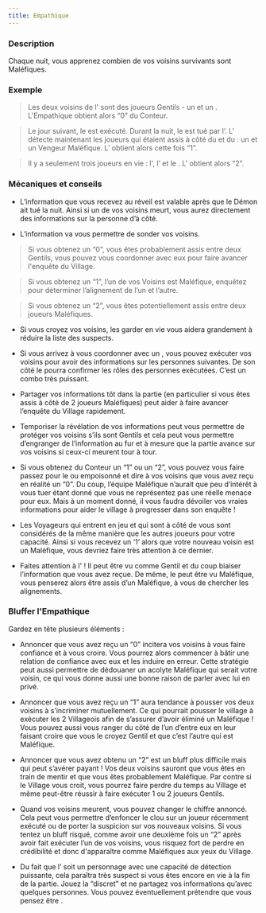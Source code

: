 ```yaml
---
title: Empathique
---
```



<Role EMPATHIQUE header />

### Description
Chaque nuit, vous apprenez combien de vos voisins survivants sont Maléfiques.
 
### Exemple
> Les deux voisins de l'<Role EMPATHIQUE /> sont des joueurs Gentils - un <Role SOLDAT /> et un <Role MOINE />. L'Empathique obtient alors “0” du Conteur.

> Le jour suivant, le <Role SOLDAT /> est exécuté. Durant la nuit, le <Role MOINE /> est tué par l’<Role IMP />. L'<Role EMPATHIQUE /> détecte maintenant les joueurs qui étaient assis à côté du <Role SOLDAT /> et du <Role MOINE /> : un <Role ARCHIVISTE /> et un Vengeur Maléfique. L’<Role EMPATHIQUE /> obtient alors cette fois “1”.

> Il y a seulement trois joueurs en vie : l'<Role EMPATHIQUE />, l’<Role IMP /> et le <Role BARON />. L'<Role EMPATHIQUE /> obtient alors “2”.
 
### Mécaniques et conseils

- L’information que vous recevez au réveil est valable après que le Démon ait tué la nuit. Ainsi si un de vos voisins meurt, vous aurez directement des informations sur la personne d’à côté.

- L’information va vous permettre de sonder vos voisins.
 
> Si vous obtenez un “0”, vous êtes probablement assis entre deux Gentils, vous pouvez vous coordonner avec eux pour faire avancer l'enquête du Village.

> Si vous obtenez un “1”, l’un de vos Voisins est Maléfique, enquêtez pour déterminer l’alignement de l’un et l’autre.

> Si vous obtenez un “2”, vous êtes potentiellement assis entre deux joueurs Maléfiques.

- Si vous croyez vos voisins, les garder en vie vous aidera grandement à réduire la liste des suspects.

- Si vous arrivez à vous coordonner avec un <Role CROQUE_MORT />, vous pouvez exécuter vos voisins pour avoir des informations sur les personnes suivantes. De son côté le <Role CROQUE_MORT /> pourra confirmer les rôles des personnes exécutées. C’est un combo très puissant.

- Partager vos informations tôt dans la partie (en particulier si vous êtes assis à côté de 2 joueurs Maléfiques) peut aider à faire avancer l’enquête du Village rapidement.

- Temporiser la révélation de vos informations peut vous permettre de protéger vos voisins s’ils sont Gentils et cela peut vous permettre d’engranger de l’information au fur et à mesure que la partie avance sur vos voisins si ceux-ci meurent tour à tour.

- Si vous obtenez du Conteur un “1” ou un “2”, vous pouvez vous faire passez pour le <Role SOULARD /> ou empoisonné et dire à vos voisins que vous avez reçu en réalité un “0”. Du coup, l’équipe Maléfique n’aurait que peu d’intérêt à vous tuer étant donné que vous ne représentez pas une réelle menace pour eux. Mais à un moment donné, il vous faudra dévoiler vos vraies informations pour aider le village à progresser dans son enquête !

- Les Voyageurs qui entrent en jeu et qui sont à côté de vous sont considérés de la même manière que les autres joueurs pour votre capacité. Ainsi si vous recevez un ‘1’ alors que votre nouveau voisin est un Maléfique, vous devriez faire très attention à ce dernier.

- Faites attention à l'<Role ESPION /> ! Il peut être vu comme Gentil et du coup biaiser l’information que vous avez reçue. De même, le <Role RECLUS /> peut être vu Maléfique, vous penserez alors être assis d’un Maléfique, à vous de chercher les alignements.
 
### Bluffer l'Empathique
Gardez en tête plusieurs éléments :
- Annoncer que vous avez reçu un “0” incitera vos voisins à vous faire confiance et à vous croire. Vous pourrez alors commencer à bâtir une relation de confiance avec eux et les induire en erreur. Cette stratégie peut aussi permettre de dédouaner un acolyte Maléfique qui serait votre voisin, ce qui vous donne aussi une bonne raison de parler avec lui en privé.

- Annoncer que vous avez reçu un “1” aura tendance à pousser vos deux voisins à s’incriminer mutuellement. Ce qui pourrait pousser le village à exécuter les 2 Villageois afin de s’assurer d’avoir éliminé un Maléfique ! Vous pouvez aussi vous ranger du côté de l’un d’entre eux en leur faisant croire que vous le croyez Gentil et que c’est l’autre qui est Maléfique. 

- Annoncer que vous avez obtenu un “2” est un bluff plus difficile mais qui peut s’avérer payant ! Vos deux voisins sauront que vous êtes en train de mentir et que vous êtes probablement Maléfique. Par contre si le Village vous croit, vous pourrez faire perdre du temps au Village et même peut-être réussir à faire exécuter 1 ou 2 joueurs Gentils.

- Quand vos voisins meurent, vous pouvez changer le chiffre annoncé. Cela peut vous permettre d’enfoncer le clou sur un joueur récemment exécuté ou de porter la suspicion sur vos nouveaux voisins. Si vous tentez un bluff risqué, comme avoir une deuxième fois un “2” après avoir fait exécuter l’un de vos voisins, vous risquez fort de perdre en crédibilité et donc d'apparaître comme Maléfiques aux yeux du Village.

- Du fait que l’<Role EMPATHIQUE /> soit un personnage avec une capacité de détection puissante, cela paraîtra très suspect si vous êtes encore en vie à la fin de la partie. Jouez la “discret” et ne partagez vos informations qu’avec quelques personnes. Vous pouvez éventuellement prétendre que vous pensez être <Role SOULARD />.
